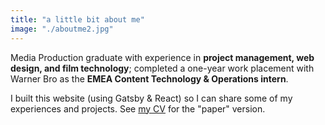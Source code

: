 ```yaml
---
title: "a little bit about me"
image: "./aboutme2.jpg"
---
```


Media Production graduate with experience in <b>project management, web design, and film technology</b>; completed a one-year work placement with Warner Bro as the <b>EMEA Content Technology & Operations intern</b>. 

I built this website (using Gatsby & React) so I can share some of my experiences and projects. See <a href="https://drive.google.com/file/d/1XTjh5ZMplgwwHYLGds88X88uutR3ILkJ/view?usp=sharing" target="_blank" rel="nofollow noopener noreferrer" aria-label="External Link"><Underlining color={Theme.colors.tertiary} hoverColor={Theme.colors.secondary}>my CV</Underlining></a> for the "paper" version.